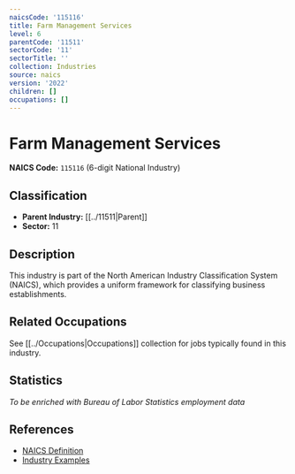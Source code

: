 ```yaml
---
naicsCode: '115116'
title: Farm Management Services
level: 6
parentCode: '11511'
sectorCode: '11'
sectorTitle: ''
collection: Industries
source: naics
version: '2022'
children: []
occupations: []
---
```

# Farm Management Services

**NAICS Code:** `115116` (6-digit National Industry)

## Classification

- **Parent Industry:** [[../11511|Parent]]
- **Sector:** 11

## Description

This industry is part of the North American Industry Classification System (NAICS), which provides a uniform framework for classifying business establishments.

## Related Occupations

See [[../Occupations|Occupations]] collection for jobs typically found in this industry.

## Statistics

*To be enriched with Bureau of Labor Statistics employment data*

## References

- [NAICS Definition](https://www.census.gov/naics/)
- [Industry Examples](https://www.census.gov/naics/2022NAICS/)
